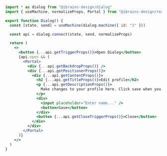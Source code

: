 ```jsx
import * as dialog from "@ibrains-design/dialog"
import { useMachine, normalizeProps, Portal } from "@ibrains-design/react"

export function Dialog() {
  const [state, send] = useMachine(dialog.machine({ id: "1" }))

  const api = dialog.connect(state, send, normalizeProps)

  return (
    <>
      <button {...api.getTriggerProps()}>Open Dialog</button>
      {api.open && (
        <Portal>
          <div {...api.getBackdropProps()} />
          <div {...api.getPositionerProps()}>
            <div {...api.getContentProps()}>
              <h2 {...api.getTitleProps()}>Edit profile</h2>
              <p {...api.getDescriptionProps()}>
                Make changes to your profile here. Click save when you are done.
              </p>
              <div>
                <input placeholder="Enter name..." />
                <button>Save</button>
              </div>
              <button {...api.getCloseTriggerProps()}>Close</button>
            </div>
          </div>
        </Portal>
      )}
    </>
  )
}
```
